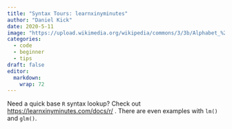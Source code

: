 ```yaml
---
title: "Syntax Tours: learnxinyminutes"
author: "Daniel Kick"
date: 2020-5-11
image: "https://upload.wikimedia.org/wikipedia/commons/3/3b/Alphabet_%281880%29_p.41.jpg"
categories: 
  - code
  - beginner
  - tips
draft: false
editor:
  markdown: 
    wrap: 72
---
```


Need a quick base `R` syntax lookup? Check out <https://learnxinyminutes.com/docs/r/> . There are even examples with `lm()` and `glm()`.
